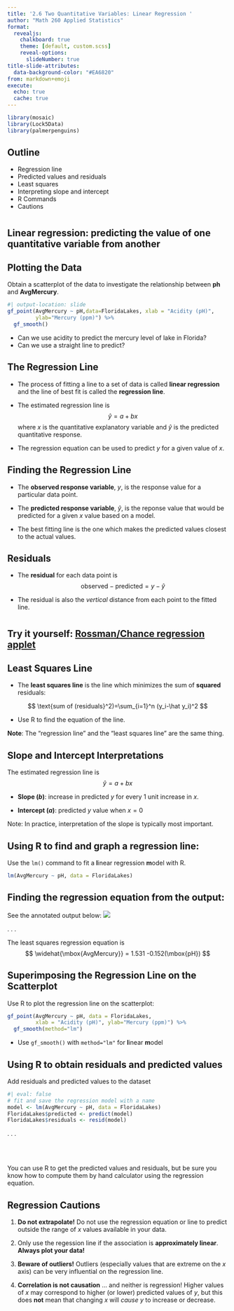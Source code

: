 ```yaml
---
title: '2.6 Two Quantitative Variables: Linear Regression '
author: "Math 260 Applied Statistics"
format:
  revealjs:
    chalkboard: true
    theme: [default, custom.scss]
    reveal-options:
      slideNumber: true
title-slide-attributes:
  data-background-color: "#EA6820"
from: markdown+emoji
execute:
  echo: true
  cache: true
---
```


```r
library(mosaic)
library(Lock5Data)
library(palmerpenguins)
```

## Outline

-   Regression line
-   Predicted values and residuals
-   Least squares
-   Interpreting slope and intercept
-   R Commands
-   Cautions


#  {background-color="#FAD9C7"}

::: {#title-slide .center}
[Linear regression: predicting the value of one quantitative variable from another]{style="font-size: 1.5em; font-weight: bold;"}
:::


## Plotting the Data

Obtain a scatterplot of the data to investigate the relationship between **ph** and **AvgMercury**.

```r
#| output-location: slide
gf_point(AvgMercury ~ pH,data=FloridaLakes, xlab = "Acidity (pH)", 
         ylab="Mercury (ppm)") %>%
  gf_smooth()
```

-   Can we use acidity to predict the mercury level of lake in Florida?
-   Can we use a straight line to predict?

## The Regression Line

-   The process of fitting a line to a set of data is called **linear regression** and the line of best fit is called the **regression line**.

-   The estimated regression line is $$
    \hat y = a +bx
    $$ where $x$ is the quantitative explanatory variable and $\hat y$ is the predicted quantitative response.

-   The regression equation can be used to predict $y$ for a given value of $x$.

## Finding the Regression Line

-   The **observed response variable**, $y$, is the response value for a particular data point.

-   The **predicted response variable**, $\hat y$, is the reponse value that would be predicted for a given $x$ value based on a model.

-   The best fitting line is the one which makes the predicted values closest to the actual values.

## Residuals

-   The **residual** for each data point is $$
    \text{observed}-\text{predicted}=y-\hat y
    $$

-   The residual is also the *vertical* distance from each point to the fitted line.

#  {background-color="#FAD9C7"}

::: center
[Try it yourself: [Rossman/Chance regression applet](http://www.rossmanchance.com/applets/RegShuffle.htm)]{style="font-size: 1.5em; font-weight: bold;"}
:::

## Least Squares Line

-   The **least squares line** is the line which minimizes the sum of **squared** residuals:

$$
\text{sum of (residuals}^2)=\sum_{i=1}^n (y_i-\hat y_i)^2
$$

-   Use R to find the equation of the line.

**Note**: The "regression line" and the "least squares line" are the same thing.

## Slope and Intercept Interpretations

The estimated regression line is $$
\hat y = a + bx
$$

-   **Slope (*b*)**: increase in predicted $y$ for every 1 unit increase in $x$.

-   **Intercept (*a*)**: predicted $y$ value when $x=0$

Note: In practice, interpretation of the slope is typically most important.

## Using R to find and graph a regression line:

Use the `lm()` command to fit a **l**inear regression **m**odel with R.

```r
lm(AvgMercury ~ pH, data = FloridaLakes)
```

## Finding the regression equation from the output:

See the annotated output below: ![](figs/annotated_reg_output.png)

. . .

The least squares regression equation is $$
\widehat{\mbox{AvgMercury}} = 1.531 -0.152(\mbox{pH})
$$

## Superimposing the Regression Line on the Scatterplot {.smaller}

Use R to plot the regression line on the scatterplot:

```r
gf_point(AvgMercury ~ pH, data = FloridaLakes, 
         xlab = "Acidity (pH)", ylab="Mercury (ppm)") %>%
  gf_smooth(method="lm")
```

-   Use `gf_smooth()` with `method="lm"` for **l**inear **m**odel

## Using R to obtain residuals and predicted values

Add residuals and predicted values to the dataset

```r
#| eval: false
# fit and save the regression model with a name
model <- lm(AvgMercury ~ pH, data = FloridaLakes)
FloridaLakes$predicted <- predict(model)
FloridaLakes$residuals <- resid(model)
```

. . .

<br> <br>

::: callout-important
You can use R to get the predicted values and residuals, but be sure you know how to compute them by hand calculator using the regression equation.
:::

## Regression Cautions {.smaller}

::: incremental
1.  **Do not extrapolate!** Do not use the regression equation or line to predict outside the range of $x$ values available in your data.

2.  Only use the regession line if the association is **approximately linear**. **Always plot your data!**

3.  **Beware of outliers!** Outliers (especially values that are extreme on the $x$ axis) can be very influential on the regression line.

4.  **Correlation is not causation** $\ldots$ and neither is regression! Higher values of $x$ may correspond to higher (or lower) predicted values of $y$, but this does **not** mean that changing $x$ will *cause* $y$ to increase or decrease.
:::
